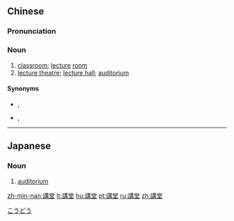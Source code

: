 {{also|讲堂}}
==Chinese==
{{zh-forms|s=讲堂}}

===Pronunciation===
{{zh-pron
|m=jiǎngtáng
|c=gong2 tong4
|h=pfs=kóng-thòng
|mn=káng-tn̂g
|cat=n
}}

===Noun===
{{zh-noun|mw=間}}

# [[classroom]]; [[lecture]] [[room]]
# [[lecture theatre]]; [[lecture hall]]; [[auditorium]]

====Synonyms====
* {{sense|classroom}} {{zh-l|教室}}, {{zh-l|課堂}}
* {{sense|lecture theatre}} {{zh-l|階梯教室}}, {{zh-l|演講廳}}

----

==Japanese==
{{ja-kanjitab|講|堂}}

===Noun===
{{ja-noun|こうどう}}

# [[auditorium]]

[[Category:ja:Rooms|こうどう]]

[[zh-min-nan:講堂]]
[[lt:講堂]]
[[hu:講堂]]
[[pt:講堂]]
[[ru:講堂]]
[[zh:講堂]]